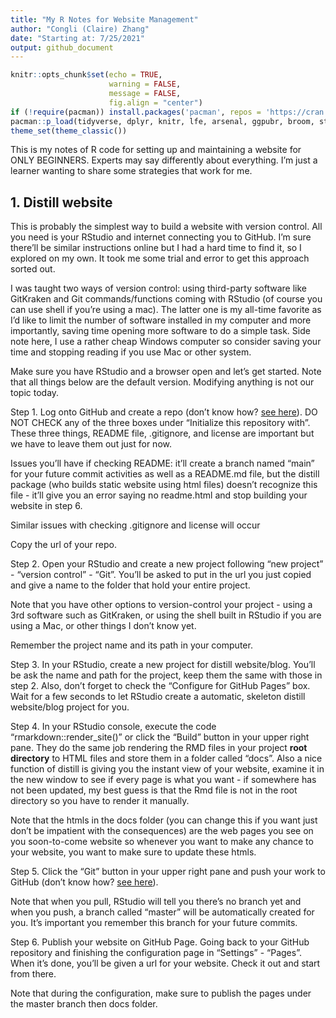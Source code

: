 ```yaml
---
title: "My R Notes for Website Management"
author: "Congli (Claire) Zhang"
date: "Starting at: 7/25/2021"
output: github_document
---
```


```r
knitr::opts_chunk$set(echo = TRUE, 
                      warning = FALSE, 
                      message = FALSE, 
                      fig.align = "center")
if (!require(pacman)) install.packages('pacman', repos = 'https://cran.rstudio.com')
pacman::p_load(tidyverse, dplyr, knitr, lfe, arsenal, ggpubr, broom, stargazer, fixest, gtsummary, huxtable)
theme_set(theme_classic())
```

This is my notes of R code for setting up and maintaining a website for ONLY BEGINNERS. Experts may say differently about everything. I'm just a learner wanting to share some strategies that work for me.

## 1. Distill website

This is probably the simplest way to build a website with version control. All you need is your RStudio and internet connecting you to GitHub. I'm sure there'll be similar instructions online but I had a hard time to find it, so I explored on my own. It took me some trial and error to get this approach sorted out. 

I was taught two ways of version control: using third-party software like GitKraken and Git commands/functions coming with RStudio (of course you can use shell if you're using a mac). The latter one is my all-time favorite as I'd like to limit the number of software installed in my computer and more importantly, saving time opening more software to do a simple task. Side note here, I use a rather cheap Windows computer so consider saving your time and stopping reading if you use Mac or other system. 

Make sure you have RStudio and a browser open and let's get started. Note that all things below are the default version. Modifying anything is not our topic today.

Step 1. Log onto GitHub and create a repo (don't know how? [see here](https://docs.github.com/en/github/creating-cloning-and-archiving-repositories/creating-a-repository-on-github/creating-a-new-repository)). DO NOT CHECK any of the three boxes under "Initialize this repository with". These three things, README file, .gitignore, and license are important but we have to leave them out just for now. 

Issues you'll have if checking README: it'll create a branch named "main" for your future commit activities as well as a README.md file, but the distill package (who builds static website using html files) doesn't recognize this file - it'll give you an error saying no readme.html and stop building your website in step 6. 

Similar issues with checking .gitignore and license will occur

Copy the url of your repo.

Step 2. Open your RStudio and create a new project following "new project" - "version control" - "Git". You'll be asked to put in the url you just copied and give a name to the folder that hold your entire project. 

Note that you have other options to version-control your project - using a 3rd software such as GitKraken, or using the shell built in RStudio if you are using a Mac, or other things I don't know yet.

Remember the project name and its path in your computer.

Step 3. In your RStudio, create a new project for distill website/blog. You'll be ask the name and path for the project, keep them the same with those in step 2. Also, don't forget to check the "Configure for GitHub Pages" box. Wait for a few seconds to let RStudio create a automatic, skeleton distill website/blog project for you. 

Step 4. In your RStudio console, execute the code "rmarkdown::render_site()" or click the "Build" button in your upper right pane. They do the same job rendering the RMD files in your project **root directory** to HTML files and store them in a folder called "docs". Also a nice function of distill is giving you the instant view of your website, examine it in the new window to see if every page is what you want - if somewhere has not been updated, my best guess is that the Rmd file is not in the root directory so you have to render it manually.

Note that the htmls in the docs folder (you can change this if you want just don't be impatient with the consequences) are the web pages you see on you soon-to-come website so whenever you want to make any chance to your website, you want to make sure to update these htmls. 


Step 5. Click the "Git" button in your upper right pane and push your work to GitHub (don't know how? [see here](https://happygitwithr.com/rstudio-git-github.html)).

Note that when you pull, RStudio will tell you there's no branch yet and when you push, a branch called "master" will be automatically created for you. It's important you remember this branch for your future commits.

Step 6. Publish your website on GitHub Page. Going back to your GitHub repository and finishing the configuration page in "Settings" - "Pages". When it's done, you'll be given a url for your website. Check it out and start from there. 

Note that during the configuration, make sure to publish the pages under the master branch then docs folder.  
















